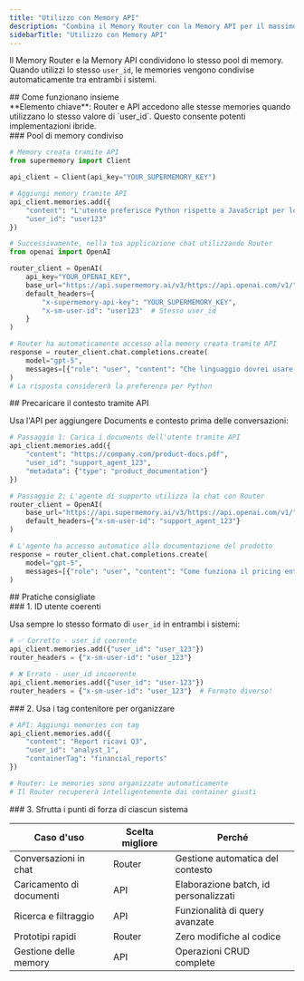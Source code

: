 ```yaml
---
title: "Utilizzo con Memory API"
description: "Combina il Memory Router con la Memory API per il massimo controllo"
sidebarTitle: "Utilizzo con Memory API"
---
```


Il Memory Router e la Memory API condividono lo stesso pool di memory. Quando utilizzi lo stesso `user_id`, le memories vengono condivise automaticamente tra entrambi i sistemi.

<div id="how-they-work-together">
  ## Come funzionano insieme
</div>

<Note>
**Elemento chiave**: Router e API accedono alle stesse memories quando utilizzano lo stesso valore di `user_id`. Questo consente potenti implementazioni ibride.
</Note>

<div id="shared-memory-pool">
  ### Pool di memory condiviso
</div>

```python
# Memory creata tramite API
from supermemory import Client

api_client = Client(api_key="YOUR_SUPERMEMORY_KEY")

# Aggiungi memory tramite API
api_client.memories.add({
    "content": "L'utente preferisce Python rispetto a JavaScript per lo sviluppo backend",
    "user_id": "user123"
})

# Successivamente, nella tua applicazione chat utilizzando Router
from openai import OpenAI

router_client = OpenAI(
    api_key="YOUR_OPENAI_KEY",
    base_url="https://api.supermemory.ai/v3/https://api.openai.com/v1/",
    default_headers={
        "x-supermemory-api-key": "YOUR_SUPERMEMORY_KEY",
        "x-sm-user-id": "user123"  # Stesso user_id
    }
)

# Router ha automaticamente accesso alla memory creata tramite API
response = router_client.chat.completions.create(
    model="gpt-5",
    messages=[{"role": "user", "content": "Che linguaggio dovrei usare per il mio nuovo backend?"}]
)
# La risposta considererà la preferenza per Python
```


<div id="pre-load-context-via-api">
  ## Precaricare il contesto tramite API
</div>

Usa l&#39;API per aggiungere Documents e contesto prima delle conversazioni:

```python
# Passaggio 1: Carica i documents dell'utente tramite API
api_client.memories.add({
    "content": "https://company.com/product-docs.pdf",
    "user_id": "support_agent_123",
    "metadata": {"type": "product_documentation"}
})

# Passaggio 2: L'agente di supporto utilizza la chat con Router
router_client = OpenAI(
    base_url="https://api.supermemory.ai/v3/https://api.openai.com/v1/",
    default_headers={"x-sm-user-id": "support_agent_123"}
)

# L'agente ha accesso automatico alla documentazione del prodotto
response = router_client.chat.completions.create(
    model="gpt-5",
    messages=[{"role": "user", "content": "Come funziona il pricing enterprise?"}]
)
```


<div id="best-practices">
  ## Pratiche consigliate
</div>

<div id="1-consistent-user-ids">
  ### 1. ID utente coerenti
</div>

Usa sempre lo stesso formato di `user_id` in entrambi i sistemi:

```python
# ✅ Corretto - user_id coerente
api_client.memories.add({"user_id": "user_123"})
router_headers = {"x-sm-user-id": "user_123"}

# ❌ Errato - user_id incoerente
api_client.memories.add({"user_id": "user-123"})
router_headers = {"x-sm-user-id": "user_123"}  # Formato diverso!
```


<div id="2-use-container-tags-for-organization">
  ### 2. Usa i tag contenitore per organizzare
</div>

```python
# API: Aggiungi memories con tag
api_client.memories.add({
    "content": "Report ricavi Q3",
    "user_id": "analyst_1",
    "containerTag": "financial_reports"
})

# Router: Le memories sono organizzate automaticamente
# Il Router recupererà intelligentemente dai container giusti
```


<div id="3-leverage-each-systems-strengths">
  ### 3. Sfrutta i punti di forza di ciascun sistema
</div>

| Caso d'uso | Scelta migliore | Perché |
|------------|-----------------|--------|
| Conversazioni in chat | Router | Gestione automatica del contesto |
| Caricamento di documenti | API | Elaborazione batch, id personalizzati |
| Ricerca e filtraggio | API | Funzionalità di query avanzate |
| Prototipi rapidi | Router | Zero modifiche al codice |
| Gestione delle memory | API | Operazioni CRUD complete |